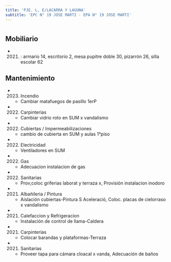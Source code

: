 ```yaml
---
title: 'PJE. L, E/LACARRA Y LAGUNA'
subtitle: 'EPC N° 19 JOSE MARTI - EPA N° 19 JOSE MARTI'
---
```


#


## Mobiliario

*  (2021) : armario 14, escritorio 2, mesa pupitre doble 30, pizarrón 26, silla escolar 62 





## Mantenimiento

*  (2023) Incendio 
    + Cambiar matafuegos de pasillo 1erP

*  (2022) Carpinterías 
    + Cambiar vidrio roto en SUM x vandalismo

*  (2022) Cubiertas / Impermeabilizaciones 
    + cambio de cubierta en SUM y aulas 1°piso

*  (2022) Electricidad 
    + Ventiladores en SUM

*  (2022) Gas 
    + Adecuacion instalacion de gas

*  (2022) Sanitarias 
    + Prov,coloc griferias laborat y terraza x, Provisión instalacion inodoro

*  (2021) Albañileria / Pintura 
    + Aislación cubiertas-Pintura S Aceleració, Coloc. placas de cielorraso x vandalismo

*  (2021) Calefaccion y Refrigeracion 
    + Instalación de control de llama-Caldera

*  (2021) Carpinterías 
    + Colocar barandas y plataformas-Terraza

*  (2021) Sanitarias 
    + Proveer tapa para cámara cloacal x vanda, Adecuación de baños



